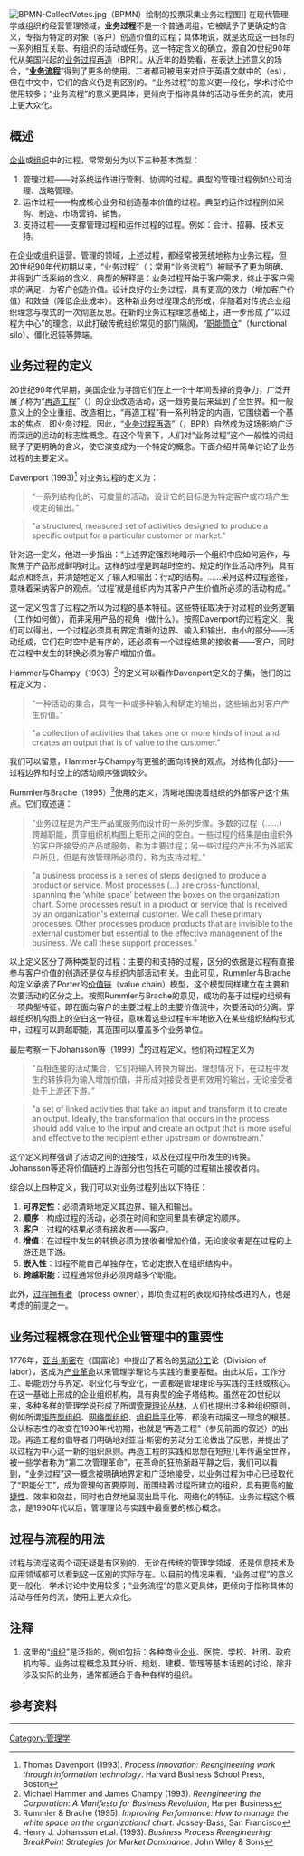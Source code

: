 {{Rough translation}}
[[File:BPMN-CollectVotes.jpg|thumb]]（BPMN）绘制的投票采集业务过程图]]
在现代管理学或组织{{Ref label|注1|注1|a}}的经营管理领域，'''业务过程'''不是一个普通词组，它被赋予了更确定的含义，专指为特定的对象（客户）创造价值的过程；具体地说，就是达成这一目标的一系列相互关联、有组织的活动或任务。这一特定含义的确立，源自20世纪90年代从美国兴起的[[业务过程再造|业务过程再造]]（BPR）。从近年的趋势看，在表达上述意义的场合，“'''[[业务流程|业务流程]]'''”得到了更多的使用。二者都可被用来对应于英语文献中的{{lang|en|business process}}（es），但在中文中，它们的含义仍是有区别的。“业务过程”的意义更一般化，学术讨论中使用较多；“业务流程”的意义更具体，更倾向于指称具体的活动与任务的流，使用上更大众化。

== 概述 ==

[[企业|企业]]或[[组织|组织]]{{Ref label|注1|注1|b}}中的过程，常常划分为以下三种基本类型：
# 管理过程——对系统运作进行管制、协调的过程。典型的管理过程例如公司治理、战略管理。
# 运作过程——构成核心业务和创造基本价值的过程。典型的运作过程例如采购、制造、市场营销、销售。
# 支持过程——支撑管理过程和运作过程的过程。例如：会计、招募、技术支持。

在企业或组织运营、管理的领域，上述过程，都经常被笼统地称为业务过程，但20世纪90年代初期以来，“业务过程”（{{lang|en|business process}}；常用“业务流程”）被赋予了更为明确、并得到广泛采纳的含义，典型的解释是：业务过程开始于客户需求，终止于客户需求的满足，为客户创造价值。设计良好的业务过程，具有更高的效力（增加客户价值）和效益（降低企业成本）。这种新业务过程理念的形成，伴随着对传统企业组织理念与模式的一次彻底反思。在新的业务过程理念基础上，进一步形成了“以过程为中心”的理念，以此打破传统组织常见的部门隔阂，“[[职能筒仓|职能筒仓]]”（functional silo）、僵化迟钝等弊端。

== 业务过程的定义 ==

20世纪90年代早期，美国企业为寻回它们在上一个十年间丢掉的竞争力，广泛开展了称为“[[再造工程|再造工程]]”（{{lang|en|Reengineering}}）的企业改造活动，这一趋势蔓后来延到了全世界。和一般意义上的企业重组、改造相比，“再造工程”有一系列特定的内涵，它围绕着一个基本的焦点，即业务过程。因此，“[[业务过程再造|业务过程再造]]”（{{lang|en|Business Process Reengineering}}，BPR）自然成为这场影响广泛而深远的运动的标志性概念。在这个背景下，人们对“业务过程”这个一般性的词组赋予了更明确的含义，使它演变成为一个特定的概念。下面介绍并简单讨论了业务过程的主要定义。

Davenport (1993)<ref>Thomas Davenport (1993). ''Process Innovation: Reengineering work through information technology''. Harvard Business School Press, Boston</ref> 对业务过程的定义为：
<blockquote>
“一系列结构化的、可度量的活动，设计它的目标是为特定客户或市场产生规定的输出。”
</blockquote>
<blockquote>
"a structured, measured set of activities designed to produce a specific output for a particular customer or market."
</blockquote>
针对这一定义，他进一步指出：“上述界定强烈地暗示一个组织中应如何运作，与聚焦于产品形成鲜明对比。这样的过程是跨越时空的、规定的作业活动序列，具有起点和终点，并清楚地定义了输入和输出：行动的结构。……采用这种过程途径，意味着采纳客户的观点。‘过程’就是组织内为其客户产生价值所必须的活动构成。”

这一定义包含了过程之所以为过程的基本特征。这些特征取决于对过程的业务逻辑（工作如何做），而非采用产品的视角（做什么）。按照Davenport的过程定义，我们可以得出，一个过程必须具有界定清晰的边界、输入和输出，由小的部分——活动组成，它们在时空中是有序的，还必须有一个过程结果的接收者——客户，同时在过程中发生的转换必须为客户增加价值。

Hammer与Champy（1993）<ref>Michael Hammer and James Champy (1993). ''Reengineering the Corporation: A Manifesto for Business Revolution'', Harper Business</ref>的定义可以看作Davenport定义的子集，他们的过程定义为：
<blockquote>
“一种活动的集合，具有一种或多种输入和确定的输出，这些输出对客户产生价值。”
</blockquote>
<blockquote>
"a collection of activities that takes one or more kinds of input and creates an output that is of value to the customer."
</blockquote>
我们可以留意，Hammer与Champy有更强的面向转换的观点，对结构化部分——过程边界和时空上的活动顺序强调较少。

Rummler与Brache（1995）<ref>Rummler & Brache (1995). ''Improving Performance: How to manage the white space on the organizational chart''. Jossey-Bass, San Francisco</ref>使用的定义，清晰地围绕着组织的外部客户这个焦点。它们叙述道：
<blockquote>
“业务过程是为产生产品或服务而设计的一系列步骤。多数的过程（……）跨越职能，贯穿组织机构图上矩形之间的空白。一些过程的结果是由组织外的客户所接受的产品或服务，称为主要过程；另一些过程的产出不为外部客户所见，但是有效管理所必须的，称为支持过程。”
</blockquote>
<blockquote>
"a business process is a series of steps designed to produce a product or service. Most processes (...) are cross-functional, spanning the ‘white space’ between the boxes on the organization chart. Some processes result in a product or service that is received by an organization's external customer. We call these primary processes. Other processes produce products that are invisible to the external customer but essential to the effective management of the business. We call these support processes."
</blockquote>

以上定义区分了两种类型的过程：主要的和支持的过程，区分的依据是过程有直接参与客户价值的创造还是仅与组织内部活动有关。由此可见，Rummler与Brache的定义承接了Porter的[[价值链|价值链]]（value chain）模型，这个模型同样建立在主要和次要活动的区分之上。按照Rummler与Brache的意见，成功的基于过程的组织有一项典型特征，即在面向客户的主要过程上的主要价值流中，次要活动的分离。穿越组织机构图上的空白这一特征，意味着这些过程牢牢地嵌入在某些组织结构形式中，过程可以跨越职能，其范围可以覆盖多个业务单位。

最后考察一下Johansson等（1999）<ref>Henry J. Johansson et.al. (1993). ''Business Process Reengineering: BreakPoint Strategies for Market Dominance''. John Wiley & Sons</ref>的过程定义。他们将过程定义为
<blockquote>
“互相连接的活动集合，它们将输入转换为输出。理想情况下，在过程中发生的转换将为输入增加价值，并形成对接受者更有效用的输出，无论接受者处于上游还下游。”
</blockquote>
<blockquote>
"a set of linked activities that take an input and transform it to create an output. Ideally, the transformation that occurs in the process should add value to the input and create an output that is more useful and effective to the recipient either upstream or downstream."
</blockquote>
这个定义同样强调了活动之间的连接性，以及在过程中所发生的转换。Johansson等还将价值链的上游部分也包括在可能的过程输出接收者内。

综合以上四种定义，我们可以对业务过程列出以下特征：
# '''可界定性'''：必须清晰地定义其边界、输入和输出。
# '''顺序'''：构成过程的活动，必须在时间和空间里具有确定的顺序。
# '''客户'''：过程的结果必须有接收者——客户。
# '''增值'''：在过程中发生的转换必须为接收者增加价值，无论接收者是在过程的上游还是下游。
# '''嵌入性'''：过程不能自己单独存在，它必定嵌入在组织结构中。
# '''跨越职能'''：过程通常但非必须跨越多个职能。

此外，[[过程拥有者|过程拥有者]]（process owner），即负责过程的表现和持续改进的人，也是考虑的前提之一。

== 业务过程概念在现代企业管理中的重要性 ==

1776年，[[亚当·斯密|亚当·斯密]]在《国富论》中提出了著名的[[劳动分工|劳动分工]]论（Division of labor），这成为[[产业革命|产业革命]]以来管理学理论与实践的重要基础。由此以后，工作分工、职能划分与界定、职业化与专业化，一直都是管理理论与实践的主线或核心。在这一基础上形成的企业组织机构，具有典型的金子塔结构。虽然在20世纪以来，多种多样的管理学说形成了所谓[[管理理论丛林|管理理论丛林]]，人们也提出过多种组织原则，例如所谓[[矩阵型组织|矩阵型组织]]、[[网络型组织|网络型组织]]、[[组织扁平化|组织扁平化]]等，都没有动摇这一理念的根基。公认标志性的改变在1990年代初期，也就是“再造工程”（参见前面的叙述）的出现。再造工程的倡导者们明确地对亚当·斯密的劳动分工论做出了反思，并提出了以过程为中心这一新的组织原则。再造工程的实践和思想在短短几年传遍全世界，被一些学者称为“第二次管理革命”，在革命的狂热渐趋平静之后，我们可以看到，“业务过程”这一概念被明确地界定和广泛地接受，以业务过程为中心已经取代了“职能分工”，成为管理的首要原则，而围绕着过程所建立的组织，具有更高的[[敏捷性|敏捷性]]、效率和效益，同时也自然地呈现出扁平化、网络化的特征。业务过程这个概念，是1990年代以后，管理理论与实践中最重要的核心概念。

== 过程与流程的用法 ==

过程与流程这两个词无疑是有区别的，无论在传统的管理学领域，还是信息技术及应用领域都可以看到这一区别的实际存在。以目前的情况来看，“业务过程”的意义更一般化，学术讨论中使用较多；“业务流程”的意义更具体，更倾向于指称具体的活动与任务的流，使用上更大众化。

== 注释 ==

<div class="references-small">
# {{Note label|注1|注1|a|}}{{Note label|注1|注1|b|}}这里的“[[组织|组织]]”是泛指的，例如包括：各种商业[[企业|企业]]、医院、学校、社团、政府机构等。业务过程概念及其分析、规划、建模、管理等基本话题的讨论，除非涉及实际的业务，通常都适合于各种各样的组织。
</div>

== 参考资料 ==

<div class="references-small">
<references />
</div>

----
{{Commonscat|Business Process Modeling Notation}}
{{TranslatedFromWikipedia|en|Business Process|284516646}}

[[Category:管理学|Category:管理学]]